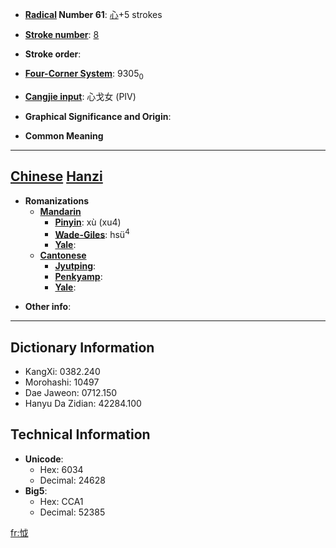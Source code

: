 * '''[[Wiktionary:Chinese radical index| Radical]] Number 61''': [[Wiktionary:Chinese radical index 心|心]]+5 strokes

* '''[[Wiktionary:Chinese total strokes index|Stroke number]]''': [[Wiktionary:Chinese total strokes index 8|8]]

* '''Stroke order''': 

* '''[[Wiktionary:Chinese four corner index|Four-Corner System]]''': 9305<sub>0</sub>

* '''[[Wiktionary:Chinese Cangjie index|Cangjie input]]''': 心戈女 (PIV)

* '''Graphical Significance and Origin''': 

* '''Common Meaning'''

----

== [[Chinese]] [[Hanzi]] ==

* '''Romanizations'''
** '''[[Mandarin]]'''
*** '''[[Pinyin]]''': xù (xu4)
*** '''[[Wade-Giles]]''': hsü<sup>4</sup>
*** '''[[Yale]]''': 
** '''[[Cantonese]]'''
*** '''[[Jyutping]]''':
*** '''[[Penkyamp]]''': 
*** '''[[Yale]]''': 

* '''Other info''': 

----

== Dictionary Information ==

* KangXi: 0382.240
* Morohashi: 10497
* Dae Jaweon: 0712.150
* Hanyu Da Zidian: 42284.100

== Technical Information ==

* '''Unicode''':
** Hex: 6034
** Decimal: 24628
* '''Big5''':
** Hex: CCA1
** Decimal: 52385

[[fr:怴]]
